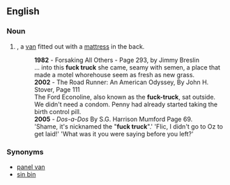 ==English==
===Noun===
{{en-noun}}
# {{vulgar}}, a [[van]] fitted out with a [[mattress]] in the back.
#:'''1982''' - Forsaking All Others - Page 293, by Jimmy Breslin 
#:... into this '''fuck truck''' she came, seamy with semen, a place that made a motel whorehouse seem as fresh as new grass. 
#:'''2002''' - The Road Runner: An American Odyssey, By John H. Stover, Page 111
#: The Ford Econoline, also known as the '''fuck-truck''', sat outside. We didn't need a condom. Penny had already started taking the birth control pill.
#:'''2005''' - ''Dos-a-Dos'' By S.G. Harrison Mumford Page 69. 
#:'Shame, it's nicknamed the "'''fuck truck'''".' 'Flic, I didn't go to Oz to get laid!' 'What was it you were saying before you left?'

===Synonyms=== 
*[[panel van]]
*[[sin bin]]